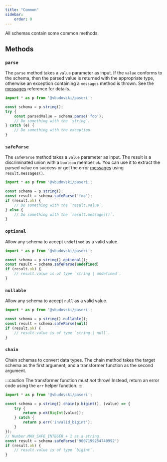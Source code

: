 ```yaml
---
title: "Common"
sidebar:
    order: 0
---
```


All schemas contain some common methods.

## Methods

### `parse`

The `parse` method takes a `value` parameter as input. If the `value` conforms to the schema, then the parsed value is
returned with the appropriate type, otherwise an exception containing a `messages` method is thrown. See the
[messages](/reference/messages/) reference for details.

```typescript
import * as p from '@vbudovski/paseri';

const schema = p.string();
try {
    const parsedValue = schema.parse('foo');
    // Do something with the `string`.
} catch (e) {
    // Do something with the exception.
}
```

### `safeParse`

The `safeParse` method takes a `value` parameter as input. The result is a discriminated union with a `boolean` member
`ok`. You can use it to extract the parsed value on success or get the error [messages](/reference/messages/) using
`result.messages()`.

```typescript
import * as p from '@vbudovski/paseri';

const schema = p.string();
const result = schema.safeParse('foo');
if (result.ok) {
    // Do something with the `result.value`.
} else {
    // Do something with the `result.messages()`.
}
```

### `optional`

Allow any schema to accept `undefined` as a valid value.

```typescript
import * as p from '@vbudovski/paseri';

const schema = p.string().optional();
const result = schema.safeParse(undefined)
if (result.ok) {
    // result.value is of type `string | undefined`.
}
```

### `nullable`

Allow any schema to accept `null` as a valid value.

```typescript
import * as p from '@vbudovski/paseri';

const schema = p.string().nullable();
const result = schema.safeParse(null)
if (result.ok) {
    // result.value is of type `string | null`.
}
```

### `chain`

Chain schemas to convert data types. The chain method takes the target schema as the first argument, and a transformer
function as the second argument.

:::caution
The transformer function must *not* throw! Instead, return an error code using the `err` helper function.
:::

```typescript
import * as p from '@vbudovski/paseri';

const schema = p.string().chain(p.bigint(), (value) => {
    try {
        return p.ok(BigInt(value));
    } catch {
        return p.err('invalid_bigint');
    }
});
// Number.MAX_SAFE_INTEGER + 1 as a string.
const result = schema.safeParse('9007199254740992')
if (result.ok) {
    // result.value is of type `bigint`.
}
```
